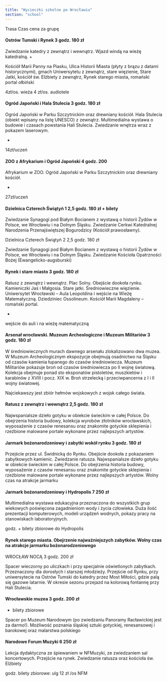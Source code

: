 ```yaml
---
title: "Wycieczki szkolne po Wrocławiu"
section: "school"
---
```


Trasa	Czas	cena za grupę

#### Ostrów Tumski i Rynek	3 godz.	180 zł

Zwiedzanie katedry z zewnątrz i wewnątrz. Wjazd windą na wieżę katedralną. 	 	+

Kościół Marii Panny na Piasku, Ulica Historii Miasta (płyty z brązu z datami historycznymi), gmach Uniwersytetu z zewnątrz, stare więzienie, Stare Jatki, kościół św. Elżbiety z zewnątrz, Rynek starego miasta, romański portal ołbiński
 	
4zł/os. wieża
4 zł/os. audiotele

#### Ogród Japoński i Hala Stulecia	3 godz.	180 zł

Ogród Japoński w Parku Szczytnickim oraz drewniany kościół. Hala Stulecia (obiekt wpisany na listę UNESCO) z zewnątrz. Multimedialna wystawa o budowie i czasach powstania Hali Stulecia. Zwiedzanie wnętrza wraz z pokazem laserowym.

+
14zł/uczeń

#### ZOO z Afrykarium i Ogród Japoński	4 godz.	200

Afrykarium w ZOO. Ogród Japoński w Parku Szczytnickim oraz drewniany kościół. 

+
27zł/uczeń

#### Dzielnica Czterech Świątyń 1	2,5 godz.	 180 zł + bilety

Zwiedzanie Synagogi pod Białym Bocianem z wystawą o historii Żydów w Polsce, we Wrocławiu i na Dolnym Śląsku. Zwiedzanie Cerkwi Katedralnej Narodzenia Przenajświętszej Bogurodzicy (Kościół prawosławny).

Dzielnica Czterech Świątyń 2	2,5 godz.	180 zł 

Zwiedzanie Synagogi pod Białym Bocianem z wystawą o historii Żydów w Polsce, we Wrocławiu i na Dolnym Śląsku. Zwiedzanie Kościoła Opatrzności Bożej (Ewangelicko-augsburski)

#### Rynek i stare miasto	3 godz.	180 zł

Ratusz z zewnątrz i wewnątrz. Plac Solny. Obejście dookoła rynku. Kamieniczki Jaś i Małgosia. Stare jatki. Średniowieczne więzienie. Uniwersytet Wrocławski – Aula Leopoldina i wejście na Wieżę Matematyczną. Dziedziniec Ossolineum. Kościół Marii Magdaleny – romański portal.

+
wejście do auli i na wieżę matematyczną

#### Arsenał wrocławski. Muzeum Archeologiczne i Muzeum Militariów	3 godz.	 180 zł

W średniowiecznych murach dawnego arsenału zlokalizowano dwa muzea. W Muzeum Archeologicznym ekspozycje obejmują osadnictwo na Śląsku od czasów kamienia łupanego do czasów średniowiecza. Muzeum Militariów pokazuje broń od czasów średniowiecza po II wojnę światową. Kolekcja obejmuje ponad sto eksponatów pistoletów, muszkietów i karabinów z XVIII i pocz. XIX w. Broń strzelecką i przeciwpancerna z I i II wojny światowej. 

Najciekawszy jest zbiór hełmów wojskowych z wojsk całego świata. 

#### Ratusz z zewnątrz i wewnątrz	 2,5 godz.	 180 zł

Najwspanialsze dzieło gotyku w obiekcie świeckim w całej Polsce. Do obejrzenia historia budowy, kolekcja wyrobów złotników wrocławskich, wyposażenie z czasów renesansu oraz znakomite gotyckie sklepienia i rzeźbione malowane portale wykonane przez najlepszych artystów. 

#### Jarmark bożonarodzeniowy i zabytki wokół rynku	3 godz.	                              180 zł

Przejście przez ul. Świdnicką do Rynku. Obejście dookoła z pokazaniem zabytkowych kamienic. Zwiedzanie ratusza. Najwspanialsze dzieło gotyku w obiekcie świeckim w całej Polsce. Do obejrzenia historia budowy, wyposażenie z czasów renesansu oraz znakomite gotyckie sklepienia i rzeźbione malowane portale wykonane przez najlepszych artystów. Wolny czas na atrakcje jarmarku

#### Jarmark bożonarodzeniowy i Hydropolis 	 7	 250 zł

Multimedialna wystawa edukacyjna przeznaczona do wszystkich grup wiekowych poświęcona zagadnieniom wody i życia człowieka. Duża ilość prezentacji komputerowych, modeli urządzeń wodnych, pokazy pracy na stanowiskach laboratoryjnych.

godz.	+ bilety zbiorowe do Hydropolis

#### Rynek starego miasta. Obejrzenie najważniejszych zabytków. Wolny czas na atrakcje jarmarku bożonarodzeniowego	 	 
 	 	 
WROCŁAW NOCĄ	 3 godz.	 200 zł

Spacer wieczorny po uliczkach i przy specjalnie oświetlonych zabytkach. Przeznaczony dla dorosłych i starszej młodzieży. Przejście od Rynku, przy uniwersytecie na Ostrów Tumski do katedry przez Most Miłości, gdzie palą się gazowe latarnie. W okresie sezonu przejazd na kolorową fontannę przy Hali Stulecia.

#### Wrocławskie muzea	  3 godz.	  200 zł

+ bilety zbiorowe

Spacer po Muzeum Narodowym (po zwiedzaniu Panoramy Racławickiej jest za darmo!). Możliwość poznania śląskiej sztuki gotyckiej, renesansowej i barokowej oraz malarstwa polskiego
 
#### Narodowe Forum Muzyki	 6	 250 zł

Lekcja dydaktyczna ze śpiewaniem w NFMuzyki, ze zwiedzaniem sal koncertowych. Przejście na rynek. Zwiedzanie ratusza oraz kościoła św. Elżbiety

godz.	 bilety zbiorowe: ulg  12 zł /os NFM